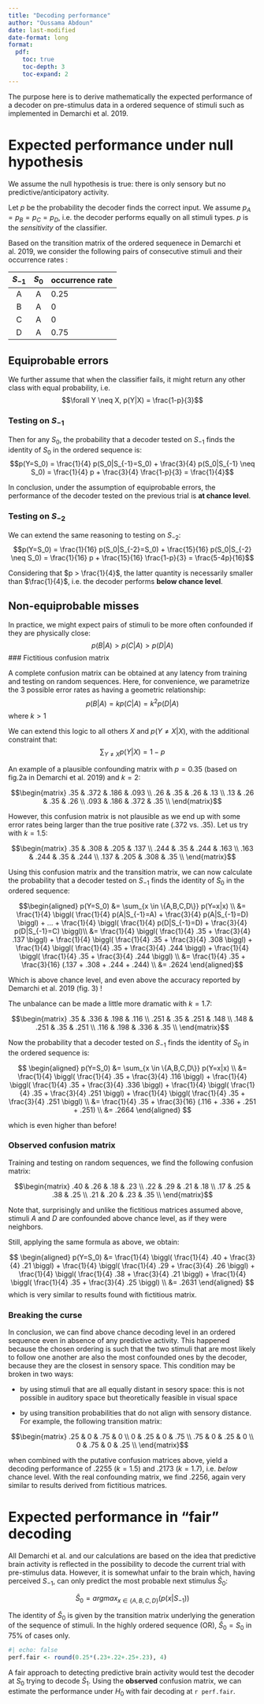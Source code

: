 ```yaml
---
title: "Decoding performance"
author: "Oussama Abdoun"
date: last-modified
date-format: long
format:
  pdf:
    toc: true
    toc-depth: 3
    toc-expand: 2
---
```


The purpose here is to derive mathematically the expected performance of a decoder on pre-stimulus data in a ordered sequence of stimuli such as implemented in Demarchi et al. 2019.

# Expected performance under null hypothesis

We assume the null hypothesis is true: there is only sensory but no predictive/anticipatory activity.

Let $p$ be the probability the decoder finds the correct input. We assume $p_A = p_B = p_C = p_D$, i.e. the decoder performs equally on all stimuli types. $p$ is the *sensitivity* of the classifier.

Based on the transition matrix of the ordered sequenece in Demarchi et al. 2019, we consider the following pairs of consecutive stimuli and their occurrence rates :

| $S_{-1}$ | $S_0$ | occurrence rate |
|:--------:|:-----:|:----------------|
|    A     |   A   | 0.25            |
|    B     |   A   | 0               |
|    C     |   A   | 0               |
|    D     |   A   | 0.75            |

## Equiprobable errors

We further assume that when the classifier fails, it might return any other class with equal probability, i.e.\
$$\forall Y \neq X, p(Y|X) = \frac{1-p}{3}$$

### Testing on $S_{-1}$

Then for any $S_0$, the probability that a decoder tested on $S_{-1}$ finds the identity of $S_0$ in the ordered sequence is:\
$$p(Y=S_0) = \frac{1}{4} p(S_0|S_{-1}=S_0) + \frac{3}{4} p(S_0|S_{-1} \neq S_0) = \frac{1}{4} p + \frac{3}{4} \frac{1-p}{3} = \frac{1}{4}$$

In conclusion, under the assumption of equiprobable errors, the performance of the decoder tested on the previous trial is **at chance level**.

### Testing on $S_{-2}$

We can extend the same reasoning to testing on $S_{-2}$:\
$$p(Y=S_0) = \frac{1}{16} p(S_0|S_{-2}=S_0) + \frac{15}{16} p(S_0|S_{-2} \neq S_0) = \frac{1}{16} p + \frac{15}{16} \frac{1-p}{3} = \frac{5-4p}{16}$$

Considering that $p > \frac{1}{4}$, the latter quantity is necessarily smaller than $\frac{1}{4}$, i.e. the decoder performs **below chance level**.

## Non-equiprobable misses

In practice, we might expect pairs of stimuli to be more often confounded if they are physically close:\
$$p(B|A) > p(C|A) > p(D|A)$$ \### Fictitious confusion matrix

A complete confusion matrix can be obtained at any latency from training and testing on random sequences. Here, for convenience, we parametrize the 3 possible error rates as having a geometric relationship:\
$$p(B|A) = k p(C|A) = k^2 p(D|A)$$ where $k > 1$

We can extend this logic to all others $X$ and $p(Y \neq X|X)$, with the additional constraint that:\
$$\sum_{Y \neq X} p(Y|X) = 1-p$$

An example of a plausible confounding matrix with $p=0.35$ (based on fig.2a in Demarchi et al. 2019) and $k = 2$:

$$\begin{matrix}
.35 & .372 & .186 & .093 \\
.26 & .35 & .26 & .13 \\
.13 & .26 & .35 & .26 \\
.093 & .186 & .372 & .35 \\
\end{matrix}$$

However, this confusion matrix is not plausible as we end up with some error rates being larger than the true positive rate (.372 vs. .35). Let us try with $k = 1.5$:

$$\begin{matrix}
   .35 & .308 & .205 & .137 \\
   .244 & .35 & .244 & .163 \\
   .163 & .244 & .35 & .244 \\
   .137 & .205 & .308 & .35 \\
\end{matrix}$$

Using this confusion matrix and the transition matrix, we can now calculate the probability that a decoder tested on $S_{-1}$ finds the identity of $S_0$ in the ordered sequence:

$$\begin{aligned}
p(Y=S_0)
&= \sum_{x \in \{A,B,C,D\}} p(Y=x|x) \\
&= \frac{1}{4} \biggl( \frac{1}{4} p(A|S_{-1}=A) + \frac{3}{4} p(A|S_{-1}=D) \biggl) + ... + \frac{1}{4} \biggl( \frac{1}{4} p(D|S_{-1}=D) + \frac{3}{4} p(D|S_{-1}=C) \biggl)\\
&= \frac{1}{4} \biggl( \frac{1}{4} .35 + \frac{3}{4} .137 \biggl) + \frac{1}{4} \biggl( \frac{1}{4} .35 + \frac{3}{4} .308 \biggl) + \frac{1}{4} \biggl( \frac{1}{4} .35 + \frac{3}{4} .244 \biggl) + \frac{1}{4} \biggl( \frac{1}{4} .35 + \frac{3}{4} .244 \biggl) \\
&= \frac{1}{4} .35 + \frac{3}{16} (.137 + .308 + .244 + .244) \\
&= .2624
\end{aligned}$$

Which is above chance level, and even above the accuracy reported by Demarchi et al. 2019 (fig. 3) !

The unbalance can be made a little more dramatic with $k = 1.7$:

$$\begin{matrix}
   .35 & .336 & .198 & .116 \\
   .251 & .35 & .251 & .148 \\
   .148 & .251 & .35 & .251 \\
   .116 & .198 & .336 & .35 \\
\end{matrix}$$

Now the probability that a decoder tested on $S_{-1}$ finds the identity of $S_0$ in the ordered sequence is:

$$
\begin{aligned}
p(Y=S_0)
&= \sum_{x \in \{A,B,C,D\}} p(Y=x|x) \\
&= \frac{1}{4} \biggl( \frac{1}{4} .35 + \frac{3}{4} .116 \biggl) + \frac{1}{4} \biggl( \frac{1}{4} .35 + \frac{3}{4} .336 \biggl) + \frac{1}{4} \biggl( \frac{1}{4} .35 + \frac{3}{4} .251 \biggl) + \frac{1}{4} \biggl( \frac{1}{4} .35 + \frac{3}{4} .251 \biggl) \\
&= \frac{1}{4} .35 + \frac{3}{16} (.116 + .336 + .251 + .251) \\
&= .2664
\end{aligned}
$$

which is even higher than before!

### Observed confusion matrix

Training and testing on random sequences, we find the following confusion matrix:

$$\begin{matrix}
   .40 & .26 & .18 & .23 \\
   .22 & .29 & .21 & .18 \\
   .17 & .25 & .38 & .25 \\
   .21 & .20 & .23 & .35 \\
\end{matrix}$$

Note that, surprisingly and unlike the fictitious matrices assumed above, stimuli $A$ and $D$ are confounded above chance level, as if they were neighbors.

Still, applying the same formula as above, we obtain:

$$
\begin{aligned}
p(Y=S_0)
&= \frac{1}{4} \biggl( \frac{1}{4} .40 + \frac{3}{4} .21 \biggl) + \frac{1}{4} \biggl( \frac{1}{4} .29 + \frac{3}{4} .26 \biggl) + \frac{1}{4} \biggl( \frac{1}{4} .38 + \frac{3}{4} .21 \biggl) + \frac{1}{4} \biggl( \frac{1}{4} .35 + \frac{3}{4} .25 \biggl) \\
&= .2631
\end{aligned}
$$ which is very similar to results found with fictitious matrix.

### Breaking the curse

In conclusion, we can find above chance decoding level in an ordered sequence even in absence of any predictive activity. This happened because the chosen ordering is such that the two stimuli that are most likely to follow one another are also the most confounded ones by the decoder, because they are the closest in sensory space. This condition may be broken in two ways:

-   by using stimuli that are all equally distant in sesory space: this is not possible in auditory space but theoretically feasible in visual space

-   by using transition probabilities that do not align with sensory distance. For example, the following transition matrix:

$$\begin{matrix}
   .25 & 0 & .75 & 0 \\
   0 & .25 & 0 & .75 \\
   .75 & 0 & .25 & 0 \\
   0 & .75 & 0 & .25 \\
\end{matrix}$$

when combined with the putative confusion matrices above, yield a decoding performance of .2255 ($k=1.5$) and .2173 ($k=1.7$), i.e. *below* chance level. With the real confounding matrix, we find .2256, again very similar to results derived from fictitious matrices.

# Expected performance in "fair" decoding

All Demarchi et al. and our calculations are based on the idea that predictive brain activity is reflected in the possibility to decode the current trial with pre-stimulus data. However, it is somewhat unfair to the brain which, having perceived $S_{-1}$, can only predict the most probable next stimulus $\hat S_0$:

$$
\hat S_0 = argmax_{x \in \{A,B,C,D\}} \bigl( p(x|S_{-1}) \bigl)
$$

The identity of $\hat S_0$ is given by the transition matrix underlying the generation of the sequence of stimuli. In the highly ordered sequence (OR), $\hat S_0 = S_0$ in 75% of cases only.

```r
#| echo: false
perf.fair <- round(0.25*(.23+.22+.25+.23), 4)
```

A fair approach to detecting predictive brain activity would test the decoder at $S_0$ trying to decode $\hat S_1$. Using the **observed** confusion matrix, we can estimate the performance under $H_0$ with fair decoding at `r perf.fair`.
